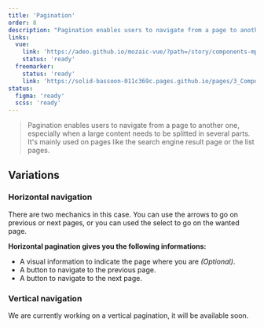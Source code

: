 ```yaml
---
title: 'Pagination'
order: 8
description: "Pagination enables users to navigate from a page to another one, especially when a large content needs to be splitted in several parts. It's mainly used on pages like the search engine result page or the list pages."
links:
  vue:
    link: 'https://adeo.github.io/mozaic-vue/?path=/story/components-mpagination'
    status: 'ready'
  freemarker:
    status: 'ready'
    link: 'https://solid-bassoon-011c369c.pages.github.io/pages/3_Components/pagination/'
status:
  figma: 'ready'
  scss: 'ready'
---
```


> Pagination enables users to navigate from a page to another one, especially when a large content needs to be splitted in several parts. It's mainly used on pages like the search engine result page or the list pages.

## Variations

### Horizontal navigation

There are two mechanics in this case. You can use the arrows to go on previous or next pages, or you can used the select to go on the wanted page.

<Preview path="pagination" nude />

**Horizontal pagination gives you the following informations:**

- A visual information to indicate the page where you are _(Optional)_.
- A button to navigate to the previous page.
- A button to navigate to the next page.

### Vertical navigation

<Highlight theme="warning" title="Work in progress">
  We are currently working on a vertical pagination, it will be available soon.
</Highlight>

